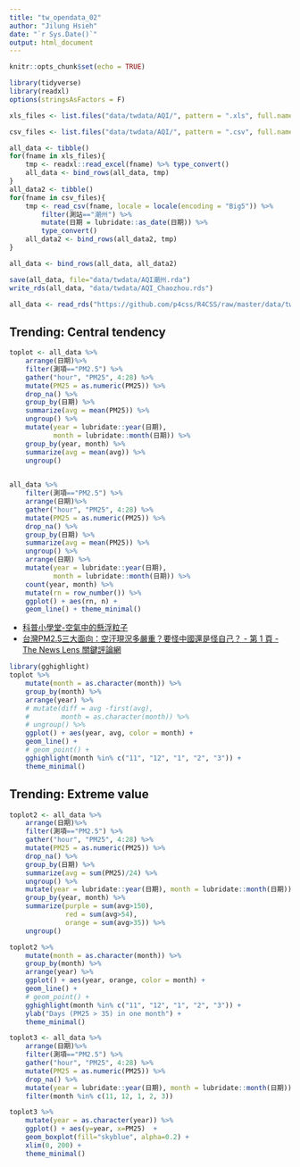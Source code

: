 ```yaml
---
title: "tw_opendata_02"
author: "Jilung Hsieh"
date: "`r Sys.Date()`"
output: html_document
---
```


```r
knitr::opts_chunk$set(echo = TRUE)
```

```r
library(tidyverse)
library(readxl)
options(stringsAsFactors = F)
```

```r
xls_files <- list.files("data/twdata/AQI/", pattern = ".xls", full.names = T)

csv_files <- list.files("data/twdata/AQI/", pattern = ".csv", full.names = T)
```

```r
all_data <- tibble()
for(fname in xls_files){
    tmp <- readxl::read_excel(fname) %>% type_convert()
    all_data <- bind_rows(all_data, tmp)
}
all_data2 <- tibble()
for(fname in csv_files){
    tmp <- read_csv(fname, locale = locale(encoding = "Big5")) %>%
        filter(測站=="潮州") %>%
        mutate(日期 = lubridate::as_date(日期)) %>%
        type_convert() 
    all_data2 <- bind_rows(all_data2, tmp)
}

all_data <- bind_rows(all_data, all_data2)

save(all_data, file="data/twdata/AQI潮州.rda")
write_rds(all_data, "data/twdata/AQI_Chaozhou.rds")
```

```r
all_data <- read_rds("https://github.com/p4css/R4CSS/raw/master/data/twdata/AQI_Chaozhou.rds")
```

## Trending: Central tendency

```r
toplot <- all_data %>%
    arrange(日期)%>%
    filter(測項=="PM2.5") %>%
    gather("hour", "PM25", 4:28) %>% 
    mutate(PM25 = as.numeric(PM25)) %>%
    drop_na() %>%
    group_by(日期) %>%
    summarize(avg = mean(PM25)) %>% 
    ungroup() %>%
    mutate(year = lubridate::year(日期), 
           month = lubridate::month(日期)) %>%
    group_by(year, month) %>% 
    summarize(avg = mean(avg)) %>%
    ungroup()
    
```

```r

all_data %>%
    filter(測項=="PM2.5") %>%
    arrange(日期)%>%
    gather("hour", "PM25", 4:28) %>% 
    mutate(PM25 = as.numeric(PM25)) %>%
    drop_na() %>%
    group_by(日期) %>%
    summarize(avg = mean(PM25)) %>% 
    ungroup() %>%
    arrange(日期) %>%
    mutate(year = lubridate::year(日期), 
           month = lubridate::month(日期)) %>%
    count(year, month) %>%
    mutate(rn = row_number()) %>%
    ggplot() + aes(rn, n) + 
    geom_line() + theme_minimal()


```

-   [科普小學堂-空氣中的懸浮粒子](https://fphsa.org.tw/eh/%E7%A7%91%E6%99%AE%E5%B0%8F%E5%AD%B8%E5%A0%82%EF%BD%9C%E7%A9%BA%E6%B0%A3%E4%B8%AD%E7%9A%84%E5%8D%B1%E5%AE%B3%EF%BC%8D%E7%B4%B0%E6%87%B8%E6%B5%AE%E5%BE%AE%E7%B2%92pm2-5/?gclid=Cj0KCQjw_4-SBhCgARIsAAlegrXyT47_JTqzwuZ93EiEaerVLEwwIR03XgBkMVIvQKFvLQ9GNeMQh9kaAh3vEALw_wcB)
-   [台灣PM2.5三大面向：空汙現況多嚴重？要怪中國還是怪自己？ - 第 1 頁 -
    The News Lens
    關鍵評論網](https://www.thenewslens.com/article/115229)

```r
library(gghighlight)
toplot %>%
    mutate(month = as.character(month)) %>%
    group_by(month) %>%
    arrange(year) %>%
    # mutate(diff = avg -first(avg),
    #        month = as.character(month)) %>%
    # ungroup() %>%
    ggplot() + aes(year, avg, color = month) + 
    geom_line() + 
    # geom_point() + 
    gghighlight(month %in% c("11", "12", "1", "2", "3")) + 
    theme_minimal()
```

## Trending: Extreme value

```r
toplot2 <- all_data %>%
    arrange(日期)%>%
    filter(測項=="PM2.5") %>%
    gather("hour", "PM25", 4:28) %>%
    mutate(PM25 = as.numeric(PM25)) %>%
    drop_na() %>%
    group_by(日期) %>%
    summarize(avg = sum(PM25)/24) %>% 
    ungroup() %>%
    mutate(year = lubridate::year(日期), month = lubridate::month(日期)) %>%
    group_by(year, month) %>%
    summarize(purple = sum(avg>150),
              red = sum(avg>54),
              orange = sum(avg>35)) %>%
    ungroup()

toplot2 %>%
    mutate(month = as.character(month)) %>%
    group_by(month) %>%
    arrange(year) %>%
    ggplot() + aes(year, orange, color = month) + 
    geom_line() + 
    # geom_point() + 
    gghighlight(month %in% c("11", "12", "1", "2", "3")) + 
    ylab("Days (PM25 > 35) in one month") + 
    theme_minimal()
```

```r
toplot3 <- all_data %>%
    arrange(日期)%>%
    filter(測項=="PM2.5") %>%
    gather("hour", "PM25", 4:28) %>%
    mutate(PM25 = as.numeric(PM25)) %>%
    drop_na() %>%
    mutate(year = lubridate::year(日期), month = lubridate::month(日期)) %>%
    filter(month %in% c(11, 12, 1, 2, 3))
```

```r
toplot3 %>%
    mutate(year = as.character(year)) %>%
    ggplot() + aes(y=year, x=PM25)  + 
    geom_boxplot(fill="skyblue", alpha=0.2) + 
    xlim(0, 200) + 
    theme_minimal()
```
